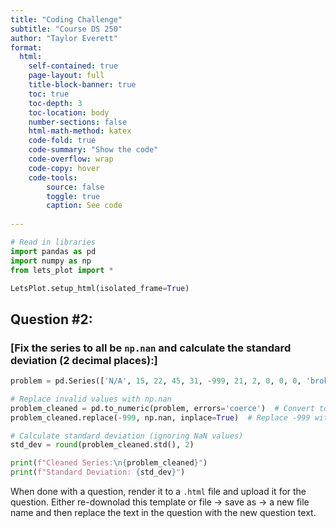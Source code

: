 ```yaml
---
title: "Coding Challenge"
subtitle: "Course DS 250"
author: "Taylor Everett"
format:
  html:
    self-contained: true
    page-layout: full
    title-block-banner: true
    toc: true
    toc-depth: 3
    toc-location: body
    number-sections: false
    html-math-method: katex
    code-fold: true
    code-summary: "Show the code"
    code-overflow: wrap
    code-copy: hover
    code-tools:
        source: false
        toggle: true
        caption: See code
    
---
```


```python
# Read in libraries
import pandas as pd
import numpy as np
from lets_plot import *

LetsPlot.setup_html(isolated_frame=True)
```



## Question #2:

### [Fix the series to all be `np.nan` and calculate the standard deviation (2 decimal places):]

```python


problem = pd.Series(['N/A', 15, 22, 45, 31, -999, 21, 2, 0, 0, 0, 'broken'])

# Replace invalid values with np.nan
problem_cleaned = pd.to_numeric(problem, errors='coerce')  # Convert to numeric, invalid values become NaN
problem_cleaned.replace(-999, np.nan, inplace=True)  # Replace -999 with NaN

# Calculate standard deviation (ignoring NaN values)
std_dev = round(problem_cleaned.std(), 2)

print(f"Cleaned Series:\n{problem_cleaned}")
print(f"Standard Deviation: {std_dev}")

```

When done with a question, render it to a `.html` file and upload it for the question. Either re-downolad this template or file -> save as -> a new file name and then replace the text in the question with the new question text.